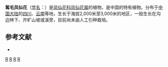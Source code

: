 {{Speciesbox 
| taxon = Impatiens barbata
| authority = Comber
}}
'''髯毛凤仙花'''（[[学名|学名]]：{{lang|la|''Impatiens barbata''}}）是[[凤仙花科|凤仙花科]][[凤仙花属|凤仙花属]]的植物，是中国的特有植物。分布于[[中国大陆|中国大陆]]的[[四川|四川]]、[[云南|云南]]等地，生长于海拔2,000米至3,000米的地区，一般生长在沟边林下、开旷山坡或溪旁，目前尚未由人工引种栽培。

== 参考文献 ==
<div class="references-small">
* {{cite web| url =http://www.bioinfo.cn/db05/KmzwSpecies.php?action=view&id=1944| title =髯毛凤仙花| work =《中国高等植物数据库全库》| publisher =中国科学院微生物研究所| author =昆明植物研究所| accessdate =2009-02-22| deadurl =yes| archiveurl =https://web.archive.org/web/20160305055850/http://www.bioinfo.cn/db05/KmzwSpecies.php?action=view&id=1944| archivedate =2016-03-05}}
</div>
{{Taxonbar}}

[[Category:凤仙花属|R]]
[[Category:中國特有植物|R]]
[[Category:四川植物|R]]
[[Category:云南植物|R]]
